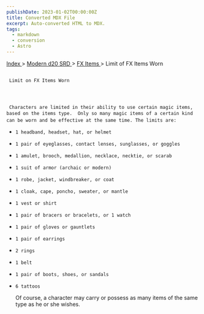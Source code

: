 ```yaml
---
publishDate: 2023-01-02T00:00:00Z
title: Converted MDX File
excerpt: Auto-converted HTML to MDX.
tags:
  - markdown
  - conversion
  - Astro
---
```







[
      Index
     ](-index)
     >
     [
      Modern d20 SRD
     ](modern-d20-srd-index)
     >
     [
      FX Items
     ](modern-d20-srd-fx-items-index)
     > Limit of FX Items Worn
    





## 
     Limit on FX Items Worn
    



     Characters are limited in their ability to use certain magic items, based on the items type.  Only so many magic items of a certain kind can be worn and be effective at the same time. The limits are:
    


- 
      1 headband, headset, hat, or helmet
     
- 
      1 pair of eyeglasses, contact lenses, sunglasses, or goggles
     
- 
      1 amulet, brooch, medallion, necklace, necktie, or scarab
     
- 
      1 suit of armor (archaic or modern)
     
- 
      1 robe, jacket, windbreaker, or coat
     
- 
      1 cloak, cape, poncho, sweater, or mantle
     
- 
      1 vest or shirt
     
- 
      1 pair of bracers or bracelets, or 1 watch
     
- 
      1 pair of gloves or gauntlets
     
- 
      1 pair of earrings
     
- 
      2 rings
     
- 
      1 belt
     
- 
      1 pair of boots, shoes, or sandals
     
- 
      6 tattoos
     



     Of course, a character may carry or possess as many items of the same type as he or she wishes.
    




